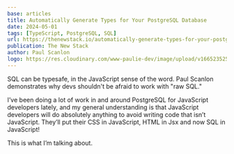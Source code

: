 ```yaml
---
base: articles
title: Automatically Generate Types for Your PostgreSQL Database
date: 2024-05-01
tags: [TypeScript, PostgreSQL, SQL]
url: https://thenewstack.io/automatically-generate-types-for-your-postgresql-database/
publication: The New Stack
author: Paul Scanlon
logo: https://res.cloudinary.com/www-paulie-dev/image/upload/v1665235257/paulie.dev/Logos/tns-logo_miu6qk.png
---
```


SQL can be typesafe, in the JavaScript sense of the word. Paul Scanlon demonstrates why devs shouldn't be afraid to work with "raw SQL."

I’ve been doing a lot of work in and around PostgreSQL for JavaScript developers lately, and my general understanding is that JavaScript developers will do absolutely anything to avoid writing code that isn’t JavaScript. They’ll put their CSS in JavaScript, HTML in Jsx and now SQL in JavaScript!

This is what I’m talking about.
